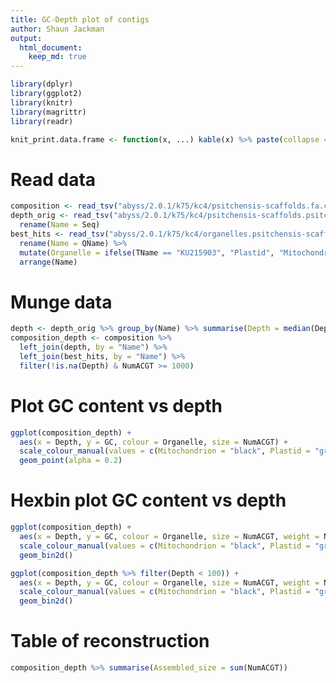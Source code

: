 ```yaml
---
title: GC-Depth plot of contigs
author: Shaun Jackman
output:
  html_document:
    keep_md: true
---
```


```r
library(dplyr)
library(ggplot2)
library(knitr)
library(magrittr)
library(readr)
```

```r
knit_print.data.frame <- function(x, ...) kable(x) %>% paste(collapse = "\n") %>% asis_output
```

# Read data
```r
composition <- read_tsv("abyss/2.0.1/k75/kc4/psitchensis-scaffolds.fa.comp.tsv")
depth_orig <- read_tsv("abyss/2.0.1/k75/kc4/psitchensis-scaffolds.psitchensis.bx.atleast4.as100.bam.depth.tsv") %>%
  rename(Name = Seq)
best_hits <- read_tsv("abyss/2.0.1/k75/kc4/organelles.psitchensis-scaffolds.primary.as100.bam.names.tsv") %>%
  rename(Name = QName) %>%
  mutate(Organelle = ifelse(TName == "KU215903", "Plastid", "Mitochondrion")) %>%
  arrange(Name)
```

# Munge data
```r
depth <- depth_orig %>% group_by(Name) %>% summarise(Depth = median(Depth))
composition_depth <- composition %>%
  left_join(depth, by = "Name") %>%
  left_join(best_hits, by = "Name") %>%
  filter(!is.na(Depth) & NumACGT >= 1000)
```

# Plot GC content vs depth
```r
ggplot(composition_depth) +
  aes(x = Depth, y = GC, colour = Organelle, size = NumACGT) +
  scale_colour_manual(values = c(Mitochondrion = "black", Plastid = "green"), na.value = "blue") +
  geom_point(alpha = 0.2)
```


# Hexbin plot GC content vs depth
```r
ggplot(composition_depth) +
  aes(x = Depth, y = GC, colour = Organelle, size = NumACGT, weight = NumACGT) +
  scale_colour_manual(values = c(Mitochondrion = "black", Plastid = "green")) +
  geom_bin2d()

ggplot(composition_depth %>% filter(Depth < 100)) +
  aes(x = Depth, y = GC, colour = Organelle, size = NumACGT, weight = NumACGT) +
  scale_colour_manual(values = c(Mitochondrion = "black", Plastid = "green")) +
  geom_bin2d()
```

# Table of reconstruction
```r
composition_depth %>% summarise(Assembled_size = sum(NumACGT))
```
